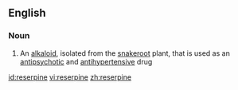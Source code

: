 ==English==

===Noun===
{{wikipedia}}
{{en-noun|-}}

#{{organic compound}} An [[alkaloid]], isolated from the [[snakeroot]] plant, that is used as an [[antipsychotic]] and [[antihypertensive]] drug

[[id:reserpine]]
[[vi:reserpine]]
[[zh:reserpine]]